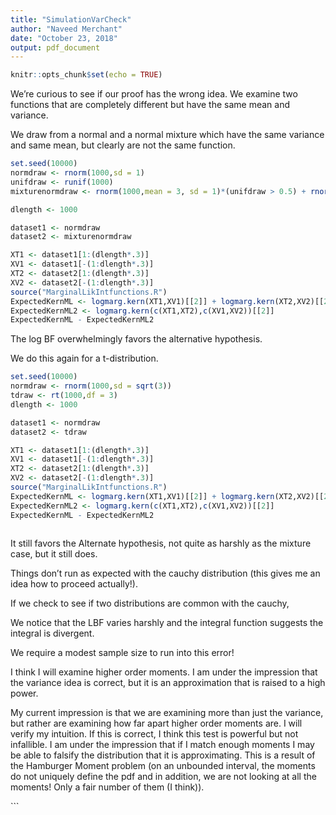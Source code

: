 ```yaml
---
title: "SimulationVarCheck"
author: "Naveed Merchant"
date: "October 23, 2018"
output: pdf_document
---
```


```r
knitr::opts_chunk$set(echo = TRUE)
```

We're curious to see if our proof has the wrong idea. We examine two functions that are completely different but have the same mean and variance.

We draw from a normal and a normal mixture which have the same variance and same mean, but clearly are not the same function.

```r
set.seed(10000)
normdraw <- rnorm(1000,sd = 1)
unifdraw <- runif(1000)
mixturenormdraw <- rnorm(1000,mean = 3, sd = 1)*(unifdraw > 0.5) + rnorm(1000,mean = 3, sd = 1)*(unifdraw <= 0.5)

dlength <- 1000

dataset1 <- normdraw
dataset2 <- mixturenormdraw

XT1 <- dataset1[1:(dlength*.3)]
XV1 <- dataset1[-(1:dlength*.3)]
XT2 <- dataset2[1:(dlength*.3)]
XV2 <- dataset2[-(1:dlength*.3)]
source("MarginalLikIntfunctions.R")
ExpectedKernML <- logmarg.kern(XT1,XV1)[[2]] + logmarg.kern(XT2,XV2)[[2]]
ExpectedKernML2 <- logmarg.kern(c(XT1,XT2),c(XV1,XV2))[[2]]
ExpectedKernML - ExpectedKernML2
```

The log BF overwhelmingly favors the alternative hypothesis.

We do this again for a t-distribution.

```r
set.seed(10000)
normdraw <- rnorm(1000,sd = sqrt(3))
tdraw <- rt(1000,df = 3)
dlength <- 1000

dataset1 <- normdraw
dataset2 <- tdraw

XT1 <- dataset1[1:(dlength*.3)]
XV1 <- dataset1[-(1:dlength*.3)]
XT2 <- dataset2[1:(dlength*.3)]
XV2 <- dataset2[-(1:dlength*.3)]
source("MarginalLikIntfunctions.R")
ExpectedKernML <- logmarg.kern(XT1,XV1)[[2]] + logmarg.kern(XT2,XV2)[[2]]
ExpectedKernML2 <- logmarg.kern(c(XT1,XT2),c(XV1,XV2))[[2]]
ExpectedKernML - ExpectedKernML2



```
It still favors the Alternate hypothesis, not quite as harshly as the mixture case, but it still does.

Things don't run as expected with the cauchy distribution (this gives me an idea how to proceed actually!).

If we check to see if two distributions are common with the cauchy,

We notice that the LBF varies harshly and the integral function suggests the integral is divergent.

We require a modest sample size to run into this error!

I think I will examine higher order moments. I am under the impression that the variance idea is correct, but it is an approximation that is raised to a high power.

My current impression is that we are examining more than just the variance, but rather are examining how far apart higher order moments are. I will verify my intuition. If this is correct, I think this test is powerful but not infallible. I am under the impression that if I match enough moments I may be able to falsify the distribution that it is approximating. This is a result of the Hamburger Moment problem (on an unbounded interval, the moments do not uniquely define the pdf and in addition, we are not looking at all the moments! Only a fair number of them (I think)).


```




